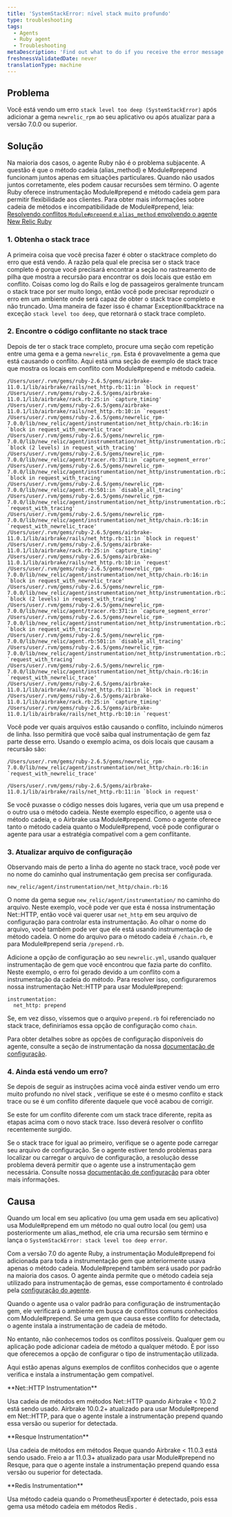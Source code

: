 ```yaml
---
title: 'SystemStackError: nível stack muito profundo'
type: troubleshooting
tags:
  - Agents
  - Ruby agent
  - Troubleshooting
metaDescription: 'Find out what to do if you receive the error message SystemStackError: stack level too deep on the Error details page in your APM UI.'
freshnessValidatedDate: never
translationType: machine
---
```


## Problema

Você está vendo um erro `stack level too deep (SystemStackError)` após adicionar a gema `newrelic_rpm` ao seu aplicativo ou após atualizar para a versão 7.0.0 ou superior.

## Solução

Na maioria dos casos, o agente Ruby não é o problema subjacente. A questão é que o método cadeia (alias_method) e Module#prepend funcionam juntos apenas em situações particulares. Quando não usados juntos corretamente, eles podem causar recursões sem término. O agente Ruby oferece instrumentação Module#prepend e método cadeia gem para permitir flexibilidade aos clientes. Para obter mais informações sobre cadeia de métodos e incompatibilidade de Module#prepend, leia: [Resolvendo conflitos `Module#prepend` e `alias_method` envolvendo o agente New Relic Ruby](https://newrelic.com/blog/best-practices/ruby-agent-module-prepend-alias-method-chains)

### 1. Obtenha o stack trace

A primeira coisa que você precisa fazer é obter o stacktrace completo do erro que está vendo. A razão pela qual ele precisa ser o stack trace completo é porque você precisará encontrar a seção no rastreamento de pilha que mostra a recursão para encontrar os dois locais que estão em conflito. Coisas como log do Rails e log de passageiros geralmente truncam o stack trace por ser muito longo, então você pode precisar reproduzir o erro em um ambiente onde será capaz de obter o stack trace completo e não truncado. Uma maneira de fazer isso é chamar Exception#backtrace na exceção `stack level too deep`, que retornará o stack trace completo.

### 2. Encontre o código conflitante no stack trace

Depois de ter o stack trace completo, procure uma seção com repetição entre uma gema e a gema `newrelic_rpm`. Esta é provavelmente a gema que está causando o conflito. Aqui está uma seção de exemplo de stack trace que mostra os locais em conflito com Module#prepend e método cadeia.

```
/Users/user/.rvm/gems/ruby-2.6.5/gems/airbrake-11.0.1/lib/airbrake/rails/net_http.rb:11:in `block in request'
/Users/user/.rvm/gems/ruby-2.6.5/gems/airbrake-11.0.1/lib/airbrake/rack.rb:25:in `capture_timing'
/Users/user/.rvm/gems/ruby-2.6.5/gems/airbrake-11.0.1/lib/airbrake/rails/net_http.rb:10:in `request'
/Users/user/.rvm/gems/ruby-2.6.5/gems/newrelic_rpm-7.0.0/lib/new_relic/agent/instrumentation/net_http/chain.rb:16:in `block in request_with_newrelic_trace'
/Users/user/.rvm/gems/ruby-2.6.5/gems/newrelic_rpm-7.0.0/lib/new_relic/agent/instrumentation/net_http/instrumentation.rb:26:in `block (2 levels) in request_with_tracing'
/Users/user/.rvm/gems/ruby-2.6.5/gems/newrelic_rpm-7.0.0/lib/new_relic/agent/tracer.rb:371:in `capture_segment_error'
/Users/user/.rvm/gems/ruby-2.6.5/gems/newrelic_rpm-7.0.0/lib/new_relic/agent/instrumentation/net_http/instrumentation.rb:25:in `block in request_with_tracing'
/Users/user/.rvm/gems/ruby-2.6.5/gems/newrelic_rpm-7.0.0/lib/new_relic/agent.rb:501:in `disable_all_tracing'
/Users/user/.rvm/gems/ruby-2.6.5/gems/newrelic_rpm-7.0.0/lib/new_relic/agent/instrumentation/net_http/instrumentation.rb:24:in `request_with_tracing'
/Users/user/.rvm/gems/ruby-2.6.5/gems/newrelic_rpm-7.0.0/lib/new_relic/agent/instrumentation/net_http/chain.rb:16:in `request_with_newrelic_trace'
/Users/user/.rvm/gems/ruby-2.6.5/gems/airbrake-11.0.1/lib/airbrake/rails/net_http.rb:11:in `block in request'
/Users/user/.rvm/gems/ruby-2.6.5/gems/airbrake-11.0.1/lib/airbrake/rack.rb:25:in `capture_timing'
/Users/user/.rvm/gems/ruby-2.6.5/gems/airbrake-11.0.1/lib/airbrake/rails/net_http.rb:10:in `request'
/Users/user/.rvm/gems/ruby-2.6.5/gems/newrelic_rpm-7.0.0/lib/new_relic/agent/instrumentation/net_http/chain.rb:16:in `block in request_with_newrelic_trace'
/Users/user/.rvm/gems/ruby-2.6.5/gems/newrelic_rpm-7.0.0/lib/new_relic/agent/instrumentation/net_http/instrumentation.rb:26:in `block (2 levels) in request_with_tracing'
/Users/user/.rvm/gems/ruby-2.6.5/gems/newrelic_rpm-7.0.0/lib/new_relic/agent/tracer.rb:371:in `capture_segment_error'
/Users/user/.rvm/gems/ruby-2.6.5/gems/newrelic_rpm-7.0.0/lib/new_relic/agent/instrumentation/net_http/instrumentation.rb:25:in `block in request_with_tracing'
/Users/user/.rvm/gems/ruby-2.6.5/gems/newrelic_rpm-7.0.0/lib/new_relic/agent.rb:501:in `disable_all_tracing'
/Users/user/.rvm/gems/ruby-2.6.5/gems/newrelic_rpm-7.0.0/lib/new_relic/agent/instrumentation/net_http/instrumentation.rb:24:in `request_with_tracing'
/Users/user/.rvm/gems/ruby-2.6.5/gems/newrelic_rpm-7.0.0/lib/new_relic/agent/instrumentation/net_http/chain.rb:16:in `request_with_newrelic_trace'
/Users/user/.rvm/gems/ruby-2.6.5/gems/airbrake-11.0.1/lib/airbrake/rails/net_http.rb:11:in `block in request'
/Users/user/.rvm/gems/ruby-2.6.5/gems/airbrake-11.0.1/lib/airbrake/rack.rb:25:in `capture_timing'
/Users/user/.rvm/gems/ruby-2.6.5/gems/airbrake-11.0.1/lib/airbrake/rails/net_http.rb:10:in `request'
```

Você pode ver quais arquivos estão causando o conflito, incluindo números de linha. Isso permitirá que você saiba qual instrumentação de gem faz parte desse erro. Usando o exemplo acima, os dois locais que causam a recursão são:

```
/Users/user/.rvm/gems/ruby-2.6.5/gems/newrelic_rpm-7.0.0/lib/new_relic/agent/instrumentation/net_http/chain.rb:16:in `request_with_newrelic_trace'
```

```
/Users/user/.rvm/gems/ruby-2.6.5/gems/airbrake-11.0.1/lib/airbrake/rails/net_http.rb:11:in `block in request'
```

Se você puxasse o código nesses dois lugares, veria que um usa prepend e o outro usa o método cadeia. Neste exemplo específico, o agente usa o método cadeia, e o Airbrake usa Module#prepend. Como o agente oferece tanto o método cadeia quanto o Module#prepend, você pode configurar o agente para usar a estratégia compatível com a gem conflitante.

### 3. Atualizar arquivo de configuração

Observando mais de perto a linha do agente no stack trace, você pode ver no nome do caminho qual instrumentação gem precisa ser configurada.

```
new_relic/agent/instrumentation/net_http/chain.rb:16
```

O nome da gema segue `new_relic/agent/instrumentation/` no caminho do arquivo. Neste exemplo, você pode ver que esta é nossa instrumentação Net::HTTP, então você vai querer usar `net_http` em seu arquivo de configuração para controlar esta instrumentação. Ao olhar o nome do arquivo, você também pode ver que ele está usando instrumentação de método cadeia. O nome do arquivo para o método cadeia é `/chain.rb`, e para Module#prepend seria `/prepend.rb`.

Adicione a opção de configuração ao seu `newrelic.yml`, usando qualquer instrumentação de gem que você encontrou que fazia parte do conflito. Neste exemplo, o erro foi gerado devido a um conflito com a instrumentação da cadeia do método. Para resolver isso, configuraremos nossa instrumentação Net::HTTP para usar Module#prepend:

```
instrumentation:
  net_http: prepend
```

Se, em vez disso, víssemos que o arquivo `prepend.rb` foi referenciado no stack trace, definiríamos essa opção de configuração como `chain`.

Para obter detalhes sobre as opções de configuração disponíveis do agente, consulte a seção de instrumentação da nossa [documentação de configuração](/docs/agents/ruby-agent/configuration/ruby-agent-configuration/#instrumentation).

### 4. Ainda está vendo um erro?

Se depois de seguir as instruções acima você ainda estiver vendo um erro muito profundo no nível stack , verifique se este é o mesmo conflito e stack trace ou se é um conflito diferente daquele que você acabou de corrigir.

Se este for um conflito diferente com um stack trace diferente, repita as etapas acima com o novo stack trace. Isso deverá resolver o conflito recentemente surgido.

Se o stack trace for igual ao primeiro, verifique se o agente pode carregar seu arquivo de configuração. Se o agente estiver tendo problemas para localizar ou carregar o arquivo de configuração, a resolução desse problema deverá permitir que o agente use a instrumentação gem necessária. Consulte nossa [documentação de configuração](/docs/agents/ruby-agent/configuration/ruby-agent-configuration/) para obter mais informações.

## Causa

Quando um local em seu aplicativo (ou uma gem usada em seu aplicativo) usa Module#prepend em um método no qual outro local (ou gem) usa posteriormente um alias_method, ele cria uma recursão sem término e lança o `SystemStackError: stack level too deep error`.

Com a versão 7.0 do agente Ruby, a instrumentação Module#prepend foi adicionada para toda a instrumentação gem que anteriormente usava apenas o método cadeia. Module#prepend também será usado por padrão na maioria dos casos. O agente ainda permite que o método cadeia seja utilizado para instrumentação de gemas, esse comportamento é controlado pela [configuração do agente](/docs/agents/ruby-agent/configuration/ruby-agent-configuration/#instrumentation).

Quando o agente usa o valor padrão para configuração de instrumentação gem, ele verificará o ambiente em busca de conflitos comuns conhecidos com Module#prepend. Se uma gem que causa esse conflito for detectada, o agente instala a instrumentação de cadeia de método.

No entanto, não conhecemos todos os conflitos possíveis. Qualquer gem ou aplicação pode adicionar cadeia de método a qualquer método. É por isso que oferecemos a opção de configurar o tipo de instrumentação utilizada.

Aqui estão apenas alguns exemplos de conflitos conhecidos que o agente verifica e instala a instrumentação gem compatível.

<DNT>
  **Net::HTTP Instrumentation**
</DNT>

Usa cadeia de métodos em métodos Net::HTTP quando Airbrake &lt; 10.0.2 está sendo usado. Airbrake 10.0.2+ atualizado para usar Module#prepend em Net::HTTP, para que o agente instale a instrumentação prepend quando essa versão ou superior for detectada.

<DNT>
  **Resque Instrumentation**
</DNT>

Usa cadeia de métodos em métodos Reque quando Airbrake &lt; 11.0.3 está sendo usado. Freio a ar 11.0.3+ atualizado para usar Module#prepend no Resque, para que o agente instale a instrumentação prepend quando essa versão ou superior for detectada.

<DNT>
  **Redis Instrumentation**
</DNT>

Usa método cadeia quando o PrometheusExporter é detectado, pois essa gema usa método cadeia em métodos Redis .